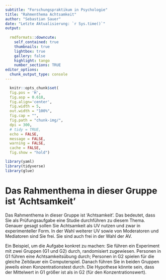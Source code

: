 ```yaml
---
subtitle: "Forschungspraktikum in Psychologie"
title: "Rahmenthema Achtsamkeit"
author: "Sebastian Sauer"
date: "Letzte Aktualisierung: `r Sys.time()`"
output:
   
  rmdformats::downcute:
    self_contained: true
    thumbnails: true
    lightbox: true
    gallery: false
    highlight: tango
    number_sections: TRUE
editor_options: 
  chunk_output_type: console
---
```


```r
  knitr::opts_chunk$set(
  fig.pos = 'H',
  fig.asp = 0.618,
  fig.align='center',
  fig.width = 5,
  out.width = "100%",
  fig.cap = "", 
  fig.path = "chunk-img/",
  dpi = 300,
  # tidy = TRUE,
  echo = FALSE,
  message = FALSE,
  warning = FALSE,
  cache = FALSE,
  fig.show = "hold")
```



```r
library(yaml)
library(tidyverse)
library(glue)
```




# Das Rahmenthema in dieser Gruppe ist 'Achtsamkeit'


Das Rahmenthema in dieser Gruppe ist 'Achtsamkeit'.
Das bedeutet, dass Sie als Prüfungsaufgabe eine Studie durchführen zu diesem Thema.
Genauer gesagt sollen Sie Achtsamkeit als UV nutzen und zwar in experimenteller Form.
In der Wahl weiterer UV sowie von Moderatoren und Mediatoren sind Sie frei.
Sie sind auch frei in der Wahl der AV.


Ein Beispiel, um die Aufgabe konkret zu machen:
Sie führen ein Experiment mit zwei Gruppen (G1 und G2) durch, randomisiert zugewiesen.
Personen in G1 führen eine Achtsamkeitsübung durch;
Personen in G2 spielen für die gleiche Zeitdauer ein Computerspiel.
Danach führen Sie in beiden Gruppen jeweils einen Konzentrationstest durch.
Die Hypothese könnte sein, dass der Mittelwert in G1 größer ist als in G2 (für den Konzentrationswert).







